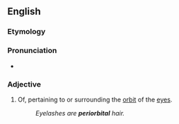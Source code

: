 ==English==

===Etymology===
{{prefix|en|peri|orbital}}

===Pronunciation===
* {{rhymes|en|ɔː(ɹ)bɪtəl}}

===Adjective===
{{en-adj|-}}

# Of, pertaining to or surrounding the [[orbit]] of the [[eye]]s.
#: ''Eyelashes are '''periorbital''' hair.''
